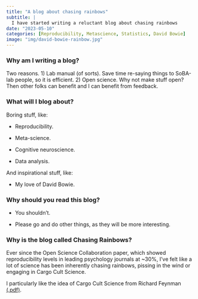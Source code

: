 ```yaml
---
title: "A blog about chasing rainbows"
subtitle: | 
  I have started writing a reluctant blog about chasing rainbows
date: "2023-05-10"
categories: [Reproducibility, Metascience, Statistics, David Bowie]
image: "img/david-bowie-rainbow.jpg"
---
```


### Why am I writing a blog?

Two reasons. 1) Lab manual (of sorts). Save time re-saying things to SoBA-lab people, so it is efficient. 2) Open science. Why not make stuff open? Then other folks can benefit and I can benefit from feedback.

### What will I blog about?

Boring stuff, like:

-   Reproducibility.

-   Meta-science.

-   Cognitive neuroscience.

-   Data analysis.

And inspirational stuff, like:

-   My love of David Bowie.

### Why should you read this blog?

-   You shouldn't.

-   Please go and do other things, as they will be more interesting.

### Why is the blog called Chasing Rainbows?

Ever since the Open Science Collaboration paper, which showed reproducibility levels in leading psychology journals at \~30%, I've felt like a lot of science has been inherently chasing rainbows, pissing in the wind or engaging in Cargo Cult Science.

I particularly like the idea of Cargo Cult Science from Richard Feynman [(.pdf)](./img/Feynman_74_CargoCult.pdf){target="_blank"}.
